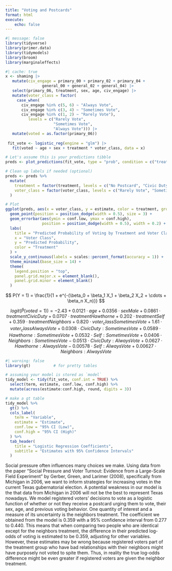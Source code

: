 ```yaml
---
title: "Voting and Postcards"
format: html
execute:
    echo: false
---
```


```r
#| message: false
library(tidyverse)
library(primer.data)
library(tidymodels)
library(broom)
library(marginaleffects)
```

```r
#| cache: true
x <- shaming |> 
   mutate(civ_engage = primary_00 + primary_02 + primary_04 + 
                general_00 + general_02 + general_04) |> 
   select(primary_06, treatment, sex, age, civ_engage) |> 
   mutate(voter_class = factor(
     case_when(
       civ_engage %in% c(5, 6) ~ "Always Vote",
       civ_engage %in% c(3, 4) ~ "Sometimes Vote",
       civ_engage %in% c(1, 2) ~ "Rarely Vote"),
          levels = c("Rarely Vote", 
                     "Sometimes Vote", 
                     "Always Vote"))) |>
   mutate(voted = as.factor(primary_06))
 
 fit_vote <- logistic_reg(engine = "glm") |>
   fit(voted ~ age + sex + treatment * voter_class, data = x)
```

```r
# Let's assume this is your predictions tibble
preds <- plot_predictions(fit_vote, type = "prob", condition = c("treatment", "voter_class"), draw = FALSE)

# Clean up labels if needed (optional)
preds <- preds %>%
  mutate(
    treatment = factor(treatment, levels = c("No Postcard", "Civic Duty", "Hawthorne", "Self", "Neighbors")),
    voter_class = factor(voter_class, levels = c("Rarely Vote", "Sometimes Vote", "Always Vote"))
  )

# Plot
ggplot(preds, aes(x = voter_class, y = estimate, color = treatment, group = treatment)) +
  geom_point(position = position_dodge(width = 0.5), size = 3) +
  geom_errorbar(aes(ymin = conf.low, ymax = conf.high), 
                position = position_dodge(width = 0.5), width = 0.2) +
  labs(
    title = "Predicted Probability of Voting by Treatment and Voter Class",
    x = "Voter Class",
    y = "Predicted Probability",
    color = "Treatment"
  ) +
  scale_y_continuous(labels = scales::percent_format(accuracy = 1)) +
  theme_minimal(base_size = 14) +
  theme(
    legend.position = "top",
    panel.grid.major.x = element_blank(),
    panel.grid.minor = element_blank()
  )
```

$$
P(Y = 1) = \frac{1}{1 + e^{-(\beta_0 + \beta_1 X_1 + \beta_2 X_2 + \cdots + \beta_n X_n)}}
$$

$$
logit(\hat{P}(voted = 1)) = -2.43 + 0.0121 \cdot age + 0.0356 \cdot sexMale + 0.0861 \cdot treatmentCivicDuty + 0.0707 \cdot treatmentHawthorne + 0.202 \cdot treatmentSelf + 0.359 \cdot treatmentNeighbors + 0.820 \cdot voter_classSometimesVote + 1.61 \cdot voter_classAlwaysVote + 0.0308 \cdot CivicDuty:SometimesVote + 0.0589 \cdot Hawthorne:SometimesVote + 0.0532 \cdot Self:SometimesVote + 0.0406 \cdot Neighbors:SometimesVote - 0.0513 \cdot CivicDuty:AlwaysVote + 0.0627 \cdot Hawthorne:AlwaysVote - 0.00578 \cdot Self:AlwaysVote + 0.00627 \cdot Neighbors:AlwaysVote
$$

```r
#| warning: false
library(gt)          # for pretty tables

# assuming your model is stored as `model`
tidy_model <- tidy(fit_vote, conf.int = TRUE) %>%
  select(term, estimate, conf.low, conf.high) %>%
  mutate(across(estimate:conf.high, round, digits = 3))

# make a gt table
tidy_model %>%
  gt() %>%
  cols_label(
    term = "Variable",
    estimate = "Estimate",
    conf.low = "95% CI (Low)",
    conf.high = "95% CI (High)"
  ) %>%
  tab_header(
    title = "Logistic Regression Coefficients",
    subtitle = "Estimates with 95% Confidence Intervals"
  )
```

Social pressure often influences many choices we make. Using data from the paper "Social Pressure and Voter Turnout: Evidence from a Large-Scale Field Experiment" by Gerber, Green, and Larimer (2008), specifically from Michigan in 2006, we want to inform strategies for increasing votes in the current Texas gubernatorial election. A potential weakness in our model is the that data from Michigan in 2006 will not be the best to represent Texas nowadays. We model registered voters' decisions to vote as a logistic function of whether or not they receive a postcard urging them to vote, their sex, age,  and previous voting behavior. One quantity of interest and a measure of its uncertainty is the neighbors treatment. The coefficient we obtained from the model is 0.359 with a 95% confidence interval from 0.277 to 0.440. This means that when comparing two people who are identical except for the neighbors treatment, the difference in their predicted log-odds of voting is estimated to be 0.359, adjusting for other variables. However, these estimates may be wrong because registered voters part of the treatment group who have bad relationships with their neighbors might have purposely not voted to spite them. Thus, in reality the true log-odds difference might be even greater if registered voters are given the neighbor treatment.

